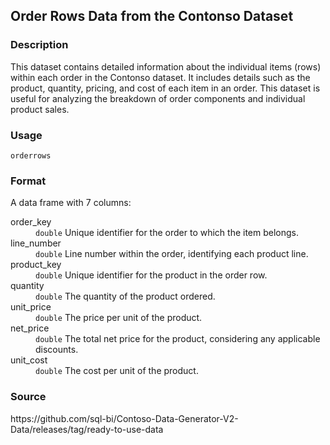 ## Order Rows Data from the Contonso Dataset {.unnumbered}


### Description

This dataset contains detailed information about the individual items (rows) within each order in the Contonso dataset. It includes
details such as the product, quantity, pricing, and cost of each item in an order. This dataset is useful for analyzing the breakdown
of order components and individual product sales.



### Usage

<pre><code class='language-R'>orderrows
</code></pre>


### Format

A data frame with 7 columns:


<dl>
<dt>order_key</dt><dd><code>double</code> Unique identifier for the order to which the item belongs.
</dd>
<dt>line_number</dt><dd><code>double</code> Line number within the order, identifying each product line.
</dd>
<dt>product_key</dt><dd><code>double</code> Unique identifier for the product in the order row.
</dd>
<dt>quantity</dt><dd><code>double</code> The quantity of the product ordered.
</dd>
<dt>unit_price</dt><dd><code>double</code> The price per unit of the product.
</dd>
<dt>net_price</dt><dd><code>double</code> The total net price for the product, considering any applicable discounts.
</dd>
<dt>unit_cost</dt><dd><code>double</code> The cost per unit of the product.
</dd>
</dl>



### Source

https://github.com/sql-bi/Contoso-Data-Generator-V2-Data/releases/tag/ready-to-use-data


